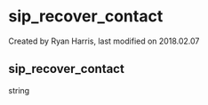 
# sip_recover_contact 

 Created by  Ryan Harris, last modified on 2018.02.07

## sip_recover_contact

string


